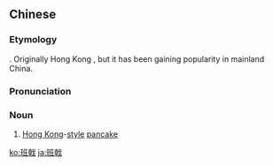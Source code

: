 ==Chinese==
{{zh-forms}}

===Etymology===
{{transliteration|zh|en|pancake}}. Originally Hong Kong {{etyl|yue|cmn}}, but it has been gaining popularity in mainland China.

===Pronunciation===
{{zh-pron
|m=bānjǐ
|c=baan1 kik1
|cat=n
}}

===Noun===
{{zh-noun}}

# [[Hong Kong]]-[[style]] [[pancake]]

[[ko:班戟]]
[[ja:班戟]]